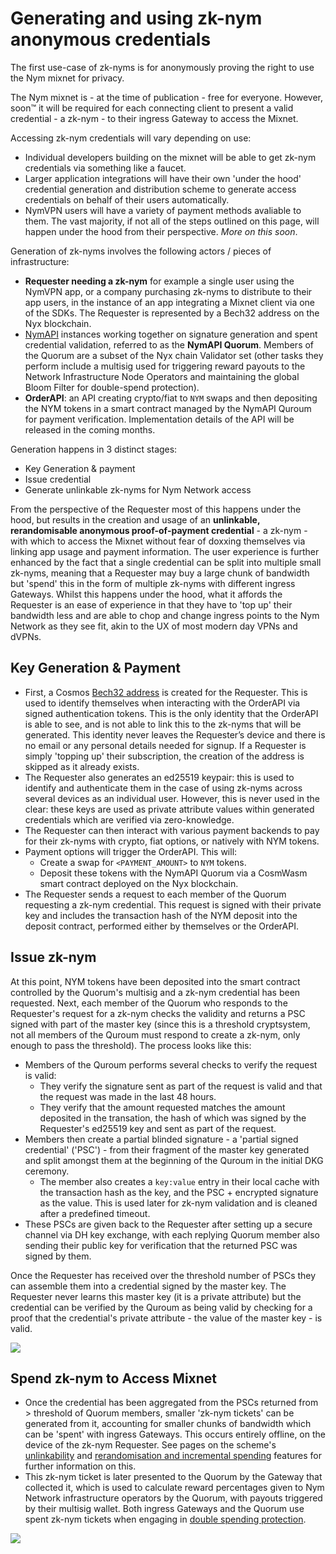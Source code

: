 
# Generating and using zk-nym anonymous credentials

<Callout type="info" emoji="ℹ️">
  The first use-case of zk-nyms is for anonymously proving the right to use the Nym mixnet for privacy.

  The Nym mixnet is - at the time of publication - free for everyone. However, soon™ it will be required for each connecting client to present a valid credential - a zk-nym - to their ingress Gateway to access the Mixnet.

  Accessing zk-nym credentials will vary depending on use:
  - Individual developers building on the mixnet will be able to get zk-nym credentials via something like a faucet.
  - Larger application integrations will have their own 'under the hood' credential generation and distribution scheme to generate access credentials on behalf of their users automatically.
  - NymVPN users will have a variety of payment methods avaliable to them. The vast majority, if not all of the steps outlined on this page, will happen under the hood from their perspective. _More on this soon_.
</Callout>

Generation of zk-nyms involves the following actors / pieces of infrastructure:
- **Requester needing a zk-nym** for example a single user using the NymVPN app, or  a company purchasing zk-nyms to distribute to their app users, in the instance of an app integrating a Mixnet client via one of the SDKs. The Requester is represented by a Bech32 address on the Nyx blockchain.
- [NymAPI](../../architecture/nyx/nym-api) instances working together on signature generation and spent credential validation, referred to as the **NymAPI Quorum**. Members of the Quorum are a subset of the Nyx chain Validator set (other tasks they perform include a multisig used for triggering reward payouts to the Network Infrastructure Node Operators and maintaining the global Bloom Filter for double-spend protection).
- **OrderAPI**: an API creating crypto/fiat to `NYM` swaps and then depositing the NYM tokens in a smart contract managed by the NymAPI Quroum for payment verification. Implementation details of the API will be released in the coming months.

Generation happens in 3 distinct stages:
- Key Generation & payment
- Issue credential
- Generate unlinkable zk-nyms for Nym Network access

From the perspective of the Requester most of this happens under the hood, but results in the creation and usage of an **unlinkable, rerandomisable anonymous proof-of-payment credential** - a zk-nym - with which to access the Mixnet without fear of doxxing themselves via linking app usage and payment information. The user experience is further enhanced by the fact that a single credential can be split into multiple small zk-nyms, meaning that a Requester may buy a large chunk of bandwidth but 'spend' this in the form of multiple zk-nyms with different ingress Gateways. Whilst this happens under the hood, what it affords the Requester is an ease of experience in that they have to 'top up' their bandwidth less and are able to chop and change ingress points to the Nym Network as they see fit, akin to the UX of most modern day VPNs and dVPNs.

## Key Generation & Payment
- First, a Cosmos [Bech32 address](https://docs.cosmos.network/main/build/spec/addresses/bech32) is created for the Requester. This is used to identify themselves when interacting with the OrderAPI via signed authentication tokens. This is the only identity that the OrderAPI is able to see, and is not able to link this to the zk-nyms that will be generated. This identity never leaves the Requester’s device and there is no email or any personal details needed for signup. If a Requester is simply 'topping up' their subscription, the creation of the address is skipped as it already exists.
- The Requester also generates an ed25519 keypair: this is used to identify and authenticate them in the case of using zk-nyms across several devices as an individual user. However, this is never used in the clear: these keys are used as private attribute values within generated credentials which are verified via zero-knowledge.
- The Requester can then interact with various payment backends to pay for their zk-nyms with crypto, fiat options, or natively with NYM tokens.
- Payment options will trigger the OrderAPI. This will:
  - Create a swap for `<PAYMENT_AMOUNT>` to `NYM` tokens.
  - Deposit these tokens with the NymAPI Quorum via a CosmWasm smart contract deployed on the Nyx blockchain.
- The Requester sends a request to each member of the Quorum requesting a zk-nym credential. This request is signed with their private key and includes the transaction hash of the NYM deposit into the deposit contract, performed either by themselves or the OrderAPI.

## Issue zk-nym
At this point, NYM tokens have been deposited into the smart contract controlled by the Quorum's multisig and a zk-nym credential has been requested. Next, each member of the Quorum who responds to the Requester's request for a zk-nym checks the validity and returns a PSC signed with part of the master key (since this is a threshold cryptsystem, not all members of the Quroum must respond to create a zk-nym, only enough to pass the threshold). The process looks like this:

- Members of the Quroum performs several checks to verify the request is valid:
  - They verify the signature sent as part of the request is valid and that the request was made in the last 48 hours.
  - They verify that the amount requested matches the amount deposited in the transation, the hash of which was signed by the Requester's ed25519 key and sent as part of the request.
- Members then create a partial blinded signature - a 'partial signed credential' ('PSC') - from their fragment of the master key generated and split amongst them at the beginning of the Quroum in the initial DKG ceremony.
  - The member also creates a `key:value` entry in their local cache with the transaction hash as the key, and the PSC + encrypted signature as the value. This is used later for zk-nym validation and is cleaned after a predefined timeout.
- These PSCs are given back to the Requester after setting up a secure channel via DH key exchange, with each replying Quorum member also sending their public key for verification that the returned PSC was signed by them.

Once the Requester has received over the threshold number of PSCs they can assemble them into a credential signed by the master key. The Requester never learns this master key (it is a private attribute) but the credential can be verified by the Quroum as being valid by checking for a proof that the credential's private attribute - the value of the master key - is valid.


![](/images/network/deposit-generate.png)


## Spend zk-nym to Access Mixnet
- Once the credential has been aggregated from the PSCs returned from > threshold of Quorum members, smaller 'zk-nym tickets' can be generated from it, accounting for smaller chunks of bandwidth which can be 'spent' with ingress Gateways. This occurs entirely offline, on the device of the zk-nym Requester. See pages on the scheme's [unlinkability](unlinkability.md) and [rerandomisation and incremental spending](./rerandomise.md) features for further information on this.
- This zk-nym ticket is later presented to the Quorum by the Gateway that collected it, which is used to calculate reward percentages given to Nym Network infrastructure operators by the Quorum, with payouts triggered by their multisig wallet. Both ingress Gateways and the Quorum use spent zk-nym tickets when engaging in [double spending protection](./double-spend-prot.md).


![](/images/network/use-zknym.png)
